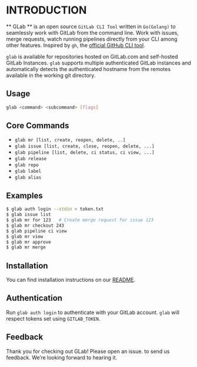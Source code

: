 # INTRODUCTION

** GLab ** is an open source `GitLab CLI Tool` written in `Go(Golang)` to seamlessly work with GitLab from the command line. Work with issues, merge requests, watch running pipelines directly from your CLI among other features. Inspired by `gh`, the [official GitHub CLI tool](https://github.com/cli/cli).

`glab` is available for repositories hosted on GitLab.com and self-hosted GitLab Instances. `glab` supports multiple authenticated GitLab instances and automatically detects the authenticated hostname from the remotes available in the working git directory.

## Usage
```bash
glab <command> <subcommand> [flags]
```

## Core Commands

- `glab mr [list, create, reopen, delete, ..]`
- `glab issue [list, create, close, reopen, delete, ...]`
- `glab pipeline [list, delete, ci status, ci view, ...]`
- `glab release`
- `glab repo`
- `glab label`
- `glab alias`

## Examples

```bash
$ glab auth login --stdin < token.txt
$ glab issue list
$ glab mr for 123   # Create merge request for issue 123
$ glab mr checkout 243
$ glab pipeline ci view
$ glab mr view
$ glab mr approve
$ glab mr merge
```

## Installation
You can find installation instructions on our [README](https://github.com/profclems/glab#readme).

## Authentication
Run `glab auth login` to authenticate with your GitLab account. `glab` will respect tokens set using `GITLAB_TOKEN`.

## Feedback
Thank you for checking out GLab! Please open an issue. to send us feedback. We’re looking forward to hearing it.